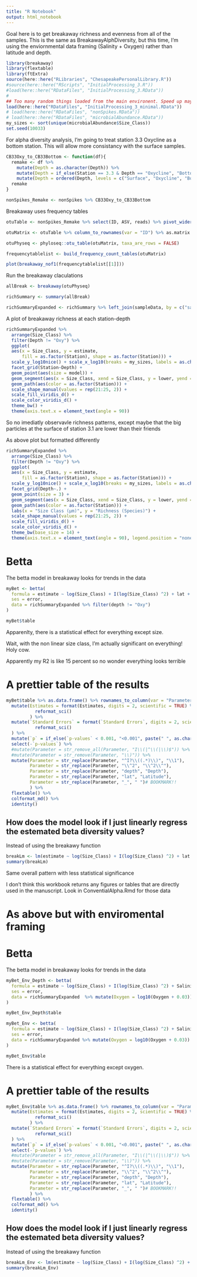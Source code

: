 ```yaml
---
title: "R Notebook"
output: html_notebook
---
```


Goal here is to get breakaway richness and evenness from all of the samples. 
This is the same as BreakawayAlphDiversity, but this time, I'm using the enviornmental data framing (Salinity + Oxygen) rather than latitude and depth.

```r
library(breakaway)
library(flextable)
library(ftExtra)
source(here::here("RLibraries", "ChesapeakePersonalLibrary.R"))
#source(here::here("RScripts", "InitialProcessing_3.R"))
#load(here::here("RDataFiles", "InitialProcessing_3.RData"))
#
## Too many random things loaded from the main environent. Speed up may be too much work.
load(here::here("RDataFiles", "InitialProcessing_3_minimal.RData"))
# load(here::here("RDataFiles", "nonSpikes.RData"))
# load(here::here("RDataFiles", "microbialAbundance.RData"))
my_sizes <- sort(unique(microbialAbundance$Size_Class))
set.seed(10033)
```

For alpha diversity analysis, I'm going to treat station 3.3 Oxycline as a bottom station.
This will allow more consistancy with the surface samples.

```r
CB33Oxy_to_CB33Bottom <- function(df){
  remake <- df %>%
    mutate(Depth = as.character(Depth)) %>%
    mutate(Depth = if_else(Station == 3.3 & Depth == "Oxycline", "Bottom", Depth)) %>%
    mutate(Depth = ordered(Depth, levels = c("Surface", "Oxycline", "Bottom")))
  remake
}

nonSpikes_Remake <- nonSpikes %>% CB33Oxy_to_CB33Bottom
```


Breakaway uses frequency tables
```r
otuTable <- nonSpikes_Remake %>% select(ID, ASV, reads) %>% pivot_wider(names_from = ASV, values_from = reads, id_cols = ID)

otuMatrix <- otuTable %>% column_to_rownames(var = "ID") %>% as.matrix %>% t()

otuPhyseq <- phyloseq::otu_table(otuMatrix, taxa_are_rows = FALSE)

frequencytablelist <- build_frequency_count_tables(otuMatrix)
```

```r
plot(breakaway_nof1(frequencytablelist[[1]]))
```
Run the breakaway claculations
```r
allBreak <- breakaway(otuPhyseq)

richSummary <- summary(allBreak)

richSummaryExpanded <- richSummary %>% left_join(sampleData, by = c("sample_names" = "ID"))
```

A plot of breakaway richness at each station-depth
```r
richSummaryExpanded %>%
  arrange(Size_Class) %>%
  filter(Depth != "Oxy") %>%
  ggplot(
  aes(x = Size_Class, y = estimate,
      fill = as.factor(Station), shape = as.factor(Station))) +
  scale_y_log10nice() + scale_x_log10(breaks = my_sizes, labels = as.character(my_sizes)) +
  facet_grid(Station~Depth) +
  geom_point(aes(size = model)) +
  geom_segment(aes(x = Size_Class, xend = Size_Class, y = lower, yend = upper, color = as.factor(Station))) +
  geom_path(aes(color = as.factor(Station))) +
  scale_shape_manual(values = rep(21:25, 2)) +
  scale_fill_viridis_d() +
  scale_color_viridis_d() +
  theme_bw() +
  theme(axis.text.x = element_text(angle = 90))
```

So no imediatly observavle richness patterns, except maybe that the big particles at the surface of station 3.1 are lower than their friends

As above plot but formatted differently
```r
richSummaryExpanded %>%
  arrange(Size_Class) %>%
  filter(Depth != "Oxy") %>%
  ggplot(
  aes(x = Size_Class, y = estimate,
      fill = as.factor(Station), shape = as.factor(Station))) +
  scale_y_log10nice() + scale_x_log10(breaks = my_sizes, labels = as.character(my_sizes)) +
  facet_grid(Depth~.) +
  geom_point(size = 3) +
  geom_segment(aes(x = Size_Class, xend = Size_Class, y = lower, yend = upper, color = as.factor(Station)), arrow = arrow(angle = 70, length = unit(0.05, "in"), ends = "both")) +
  geom_path(aes(color = as.factor(Station))) +
  labs(x = "Size Class (μm)", y = "Richness (Species)") +
  scale_shape_manual(values = rep(21:25, 2)) +
  scale_fill_viridis_d() +
  scale_color_viridis_d() +
  theme_bw(base_size = 14) +
  theme(axis.text.x = element_text(angle = 90), legend.position = "none")
```

# Betta
The betta model in breakaway looks for trends in the data

```r
myBet <- betta(
  formula = estimate ~ log(Size_Class) + I(log(Size_Class) ^2) + lat +  I(lat^2) + depth,
  ses = error,
  data = richSummaryExpanded %>% filter(depth != "Oxy")
)
```

```r
myBet$table
```

Apparenlty, there is a statistical effect for everything except size.

Wait, with the non linear size class, I'm actually significant on everything!
Holy cow.

Apparently my R2 is like 15 percent so no wonder everything looks terrible

# A prettier table of the results
```r



myBet$table %>% as.data.frame() %>% rownames_to_column(var = "Parameter") %>%
  mutate(Estimates = format(Estimates, digits = 2, scientific = TRUE) %>%
           reformat_sci()
         ) %>%
  mutate(`Standard Errors` = format(`Standard Errors`, digits = 2, scientific = TRUE) %>%
           reformat_sci()
  ) %>%
  mutate(`p` = if_else(`p-values` < 0.001, "<0.001", paste(" ", as.character(`p-values`)))) %>%
  select(-`p-values`) %>%
  #mutate(Parameter = str_remove_all(Parameter, "I\\(|^\\(|\\)$")) %>% # why won't it remove left facing parentheses
  #mutate(Parameter = str_remove(Parameter, "\\)")) %>%
  mutate(Parameter = str_replace(Parameter, "^I?\\((.*)\\)", "\\1"),
         Parameter = str_replace(Parameter, "\\^2", "\\^2\\^"),
         Parameter = str_replace(Parameter, "depth", "Depth"),
         Parameter = str_replace(Parameter, "lat", "Latitude"),
         Parameter = str_replace(Parameter, "_", " ")# BOOKMARK!!
         ) %>%
  flextable() %>%
  colformat_md() %>%
  identity()
```

## How does the model look if I just linearly regress the estemated beta diversity values?
Instead of using the breakawy function

```r
breakLm <- lm(estimate ~ log(Size_Class) + I(log(Size_Class) ^2) + lat +  I(lat^2) + depth, data = richSummaryExpanded)
summary(breakLm)
```
Same overall pattern with less statistical significance

I don't think this workbook returns any figures or tables that are directly used in the manuscript. Look in 
ConventialAlpha.Rmd for those data

######################
# As above but with enviromental framing
##########################

# Betta
The betta model in breakaway looks for trends in the data

```r
myBet_Env_Depth <- betta(
  formula = estimate ~ log(Size_Class) + I(log(Size_Class) ^2) + Salinity +  I(Salinity^2)   + depth,
  ses = error,
  data = richSummaryExpanded  %>% mutate(Oxygen = log10(Oxygen + 0.03))
)
```

```r
myBet_Env_Depth$table
```


```r
myBet_Env <- betta(
  formula = estimate ~ log(Size_Class) + I(log(Size_Class) ^2) + Salinity +  I(Salinity^2) +Oxygen + depth,
  ses = error,
  data = richSummaryExpanded %>% mutate(Oxygen = log10(Oxygen + 0.03))
)
```

```r
myBet_Env$table
```

There is a statistical effect for everything except oxygen.



# A prettier table of the results
```r



myBet_Env$table %>% as.data.frame() %>% rownames_to_column(var = "Parameter") %>%
  mutate(Estimates = format(Estimates, digits = 2, scientific = TRUE) %>%
           reformat_sci()
         ) %>%
  mutate(`Standard Errors` = format(`Standard Errors`, digits = 2, scientific = TRUE) %>%
           reformat_sci()
  ) %>%
  mutate(`p` = if_else(`p-values` < 0.001, "<0.001", paste(" ", as.character(`p-values`)))) %>%
  select(-`p-values`) %>%
  #mutate(Parameter = str_remove_all(Parameter, "I\\(|^\\(|\\)$")) %>% # why won't it remove left facing parentheses
  #mutate(Parameter = str_remove(Parameter, "\\)")) %>%
  mutate(Parameter = str_replace(Parameter, "^I?\\((.*)\\)", "\\1"),
         Parameter = str_replace(Parameter, "\\^2", "\\^2\\^"),
         Parameter = str_replace(Parameter, "depth", "Depth"),
         Parameter = str_replace(Parameter, "lat", "Latitude"),
         Parameter = str_replace(Parameter, "_", " ")# BOOKMARK!!
         ) %>%
  flextable() %>%
  colformat_md() %>%
  identity()
```

## How does the model look if I just linearly regress the estemated beta diversity values?
Instead of using the breakawy function

```r
breakLm_Env <- lm(estimate ~ log(Size_Class) + I(log(Size_Class) ^2) + Salinity +  I(Salinity^2) + Oxygen + depth, data = richSummaryExpanded %>% mutate(Oxygen = log10(Oxygen + 0.03)))
summary(breakLm_Env)
```